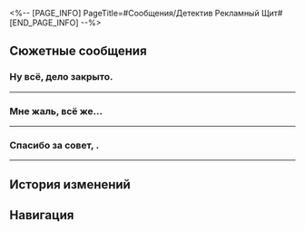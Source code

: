 <%-- [PAGE_INFO]
PageTitle=#Сообщения/Детектив Рекламный Щит#
[END_PAGE_INFO] --%>
{{Сообщение Инфобокс
|id          = 141
|Изображение = НИП Детектив Рекламный Щит Иконка.png
|Тип         = НИП
|Отправитель = Детектив Рекламный Щит
|Описание    = 
|Фракция     = Пенакония
}}

==Сюжетные сообщения==
===Ну всё, дело закрыто.===
{{Сообщения
|условие_получения = 
|текст =
:'''Детектив Рекламный Щит:''' Ну всё, дело закрыто.
:'''(Первопроходец):''' И-и-и?
:'''(Первопроходец):''' Отрадно слышать.
:'''Детектив Рекламный Щит:''' Та плёнка оказалась убийцей, а не жертвой.
:'''Детектив Рекламный Щит:''' Он договорился с боссом о встрече под предлогом передачи улик и убил его.
:'''Детектив Рекламный Щит:''' Но из-за того, что громко играла музыка, все вдруг подумали, что убийцей был босс.
:'''Детектив Рекламный Щит:''' Всё же аудиоплёнки на Пенаконии на вид все одинаковые, только звуком отличаются.
:'''Детектив Рекламный Щит:''' Ну вот он и установил в себя плёнку, тем самым похитив чужую личность и звук, а потом скрылся с места преступления.
:'''Детектив Рекламный Щит:''' Основной зацепкой стало то, что плёнка в нём была отредактирована.
:{Выбор} А что за улики у босса?
::'''(Первопроходец):''' Интересно, что у босса на него было...
::'''Детектив Рекламный Щит:''' Ой, даже не думай об этом.
:{Выбор} Какая злая плёнка...
::'''(Первопроходец):''' Они ведь всего лишь аудиоплёнки! Зачем же так жестоко?..
::'''Детектив Рекламный Щит:''' Поэтому и нужны мы.
:'''Детектив Рекламный Щит:''' И всё благодаря тебе, иначе правды нам не видать как своих ушей.
:'''Детектив Рекламный Щит:''' Буду рад поработать вместе и в другой раз.
}}
----

===Мне жаль, всё же...===
{{Сообщения
|условие_получения = 
|текст =
:'''Детектив Рекламный Щит:''' Мне жаль, всё же не вышло найти убийцу.
:'''Детектив Рекламный Щит:''' На месте преступления было слишком мало улик. Я собираюсь расследовать то, чем занималась жертва перед смертью.
:{Выбор} Буду ждать хороших новостей.
::'''(Первопроходец):''' Дай знать, как разгадаешь загадку, отметим это событие вместе.
::'''Детектив Рекламный Щит:''' Ладно, договорились.
:{Выбор} Осторожнее там.
::'''(Первопроходец):''' Осторожнее с расследованием, этот преступник такой жестокий...
::'''Детектив Рекламный Щит:''' Обязательно. Спасибо за заботу.
}}
----

===Спасибо за совет, {{MC|ж=подруга|м=дружище}}.===
{{Сообщения
|условие_получения = 
|текст =
:'''Детектив Рекламный Щит:''' Спасибо за совет, {{MC|ж=подруга|м=дружище}}.
:'''Детектив Рекламный Щит:''' Мне никогда раньше не жилось так легко и свободно.
:'''(Первопроходец):''' Чего такое? Я {{MC|ж=пропустила|м=пропустил}} серию?
:'''Детектив Рекламный Щит:''' После того, что ты мне {{MC|ж=сказала|м=сказал}}, я вдруг понял: а вообще-то у меня нет таланта для расследований.
:{Выбор} И что ты хочешь сказать?
:'''(Первопроходец):''' И что ты хочешь этим сказать?
:'''Детектив Рекламный Щит:''' Я завязываю с этой работой, {{MC|ж=подруга|м=дружище}}.
:'''Детектив Рекламный Щит:''' Прощай! Я отправляюсь отдыхать в Миг сумерек.
:'''(Первопроходец):''' ???
}}
----

==История изменений==
{{История изменений|2.7}}

==Навигация==
{{Сообщения Навбокс}}